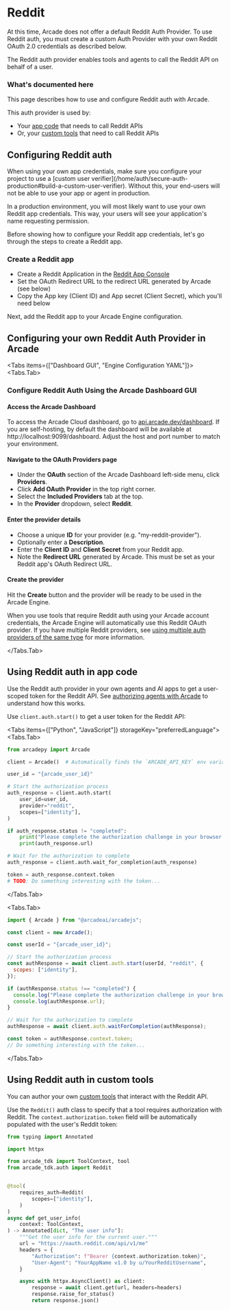 
# Reddit

<Callout type="info">
  At this time, Arcade does not offer a default Reddit Auth Provider. To use
  Reddit auth, you must create a custom Auth Provider with your own Reddit OAuth
  2.0 credentials as described below.
</Callout>

The Reddit auth provider enables tools and agents to call the Reddit API on behalf of a user.

### What's documented here

This page describes how to use and configure Reddit auth with Arcade.

This auth provider is used by:

- Your [app code](#using-reddit-auth-in-app-code) that needs to call Reddit APIs
- Or, your [custom tools](#using-reddit-auth-in-custom-tools) that need to call Reddit APIs

## Configuring Reddit auth

<Callout type="info">
  When using your own app credentials, make sure you configure your project to
  use a [custom user
  verifier](/home/auth/secure-auth-production#build-a-custom-user-verifier).
  Without this, your end-users will not be able to use your app or agent in
  production.
</Callout>

In a production environment, you will most likely want to use your own Reddit app credentials. This way, your users will see your application's name requesting permission.


Before showing how to configure your Reddit app credentials, let's go through the steps to create a Reddit app.

### Create a Reddit app

- Create a Reddit Application in the [Reddit App Console](https://www.reddit.com/prefs/apps)
- Set the OAuth Redirect URL to the redirect URL generated by Arcade (see below)
- Copy the App key (Client ID) and App secret (Client Secret), which you'll need below

Next, add the Reddit app to your Arcade Engine configuration.

## Configuring your own Reddit Auth Provider in Arcade


<Tabs items={["Dashboard GUI", "Engine Configuration YAML"]}>
<Tabs.Tab>

### Configure Reddit Auth Using the Arcade Dashboard GUI

<Steps>

#### Access the Arcade Dashboard

To access the Arcade Cloud dashboard, go to [api.arcade.dev/dashboard](https://api.arcade.dev/dashboard). If you are self-hosting, by default the dashboard will be available at http://localhost:9099/dashboard. Adjust the host and port number to match your environment.

#### Navigate to the OAuth Providers page

- Under the **OAuth** section of the Arcade Dashboard left-side menu, click **Providers**.
- Click **Add OAuth Provider** in the top right corner.
- Select the **Included Providers** tab at the top.
- In the **Provider** dropdown, select **Reddit**.

#### Enter the provider details

- Choose a unique **ID** for your provider (e.g. "my-reddit-provider").
- Optionally enter a **Description**.
- Enter the **Client ID** and **Client Secret** from your Reddit app.
- Note the **Redirect URL** generated by Arcade. This must be set as your Reddit app's OAuth Redirect URL.

#### Create the provider

Hit the **Create** button and the provider will be ready to be used in the Arcade Engine.

</Steps>

When you use tools that require Reddit auth using your Arcade account credentials, the Arcade Engine will automatically use this Reddit OAuth provider. If you have multiple Reddit providers, see [using multiple auth providers of the same type](/home/auth-providers#using-multiple-providers-of-the-same-type) for more information.

</Tabs.Tab>
</Tabs>

## Using Reddit auth in app code

Use the Reddit auth provider in your own agents and AI apps to get a user-scoped token for the Reddit API. See [authorizing agents with Arcade](/home/auth/how-arcade-helps) to understand how this works.

Use `client.auth.start()` to get a user token for the Reddit API:

<Tabs items={["Python", "JavaScript"]} storageKey="preferredLanguage">
<Tabs.Tab>

```python {8-12}
from arcadepy import Arcade

client = Arcade()  # Automatically finds the `ARCADE_API_KEY` env variable

user_id = "{arcade_user_id}"

# Start the authorization process
auth_response = client.auth.start(
    user_id=user_id,
    provider="reddit",
    scopes=["identity"],
)

if auth_response.status != "completed":
    print("Please complete the authorization challenge in your browser:")
    print(auth_response.url)

# Wait for the authorization to complete
auth_response = client.auth.wait_for_completion(auth_response)

token = auth_response.context.token
# TODO: Do something interesting with the token...
```

</Tabs.Tab>

<Tabs.Tab>

```javascript {8-10}
import { Arcade } from "@arcadeai/arcadejs";

const client = new Arcade();

const userId = "{arcade_user_id}";

// Start the authorization process
const authResponse = await client.auth.start(userId, "reddit", {
  scopes: ["identity"],
});

if (authResponse.status !== "completed") {
  console.log("Please complete the authorization challenge in your browser:");
  console.log(authResponse.url);
}

// Wait for the authorization to complete
authResponse = await client.auth.waitForCompletion(authResponse);

const token = authResponse.context.token;
// Do something interesting with the token...
```

</Tabs.Tab>

</Tabs>

## Using Reddit auth in custom tools

You can author your own [custom tools](/home/build-tools/create-a-mcp-server) that interact with the Reddit API.

Use the `Reddit()` auth class to specify that a tool requires authorization with Reddit. The `context.authorization.token` field will be automatically populated with the user's Reddit token:

```python {5-6,9-13,20}
from typing import Annotated

import httpx

from arcade_tdk import ToolContext, tool
from arcade_tdk.auth import Reddit


@tool(
    requires_auth=Reddit(
        scopes=["identity"],
    )
)
async def get_user_info(
    context: ToolContext,
) -> Annotated[dict, "The user info"]:
    """Get the user info for the current user."""
    url = "https://oauth.reddit.com/api/v1/me"
    headers = {
        "Authorization": f"Bearer {context.authorization.token}",
        "User-Agent": "YourAppName v1.0 by u/YourRedditUsername",
    }

    async with httpx.AsyncClient() as client:
        response = await client.get(url, headers=headers)
        response.raise_for_status()
        return response.json()
```
